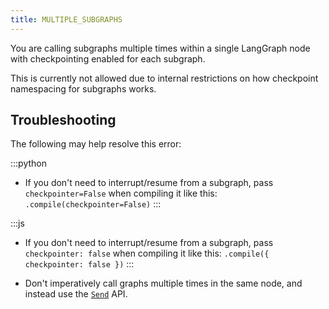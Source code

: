 ```yaml
---
title: MULTIPLE_SUBGRAPHS
---
```



<V1Alpha />

You are calling subgraphs multiple times within a single LangGraph node with checkpointing enabled for each subgraph.

This is currently not allowed due to internal restrictions on how checkpoint namespacing for subgraphs works.

## Troubleshooting

The following may help resolve this error:

:::python
* If you don't need to interrupt/resume from a subgraph, pass `checkpointer=False` when compiling it like this: `.compile(checkpointer=False)`
:::

:::js
* If you don't need to interrupt/resume from a subgraph, pass `checkpointer: false` when compiling it like this: `.compile({ checkpointer: false })`
:::

* Don't imperatively call graphs multiple times in the same node, and instead use the [`Send`](/oss/graph-api#send) API.
